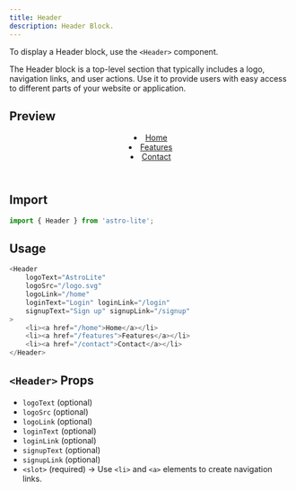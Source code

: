 ```yaml
---
title: Header
description: Header Block.
---
```


To display a Header block, use the `<Header>` component.

The Header block is a top-level section that typically includes a logo, navigation links, and user actions. Use it to provide users with easy access to different parts of your website or application.

## Preview

<Header 
    logoText="AstroLite" 
    logoSrc={AstroLogo.src}
    logoLink=" "
    loginText="Login" loginLink="/login"
    signupText="Sign up" signupLink="/signup"
>
    <li><a href=" ">Home</a></li>
    <li><a href=" ">Features</a></li>
    <li><a href=" ">Contact</a></li>
</Header>


## Import

```js title="src/components/example.astro"
import { Header } from 'astro-lite';
```

## Usage

```js title="src/components/example.astro"
<Header 
    logoText="AstroLite" 
    logoSrc="/logo.svg"
    logoLink="/home"
    loginText="Login" loginLink="/login"
    signupText="Sign up" signupLink="/signup"
>
    <li><a href="/home">Home</a></li>
    <li><a href="/features">Features</a></li>
    <li><a href="/contact">Contact</a></li>
</Header>
```

## `<Header>` Props

- `logoText` (optional)
- `logoSrc` (optional)
- `logoLink` (optional)
- `loginText` (optional)
- `loginLink` (optional)
- `signupText` (optional)
- `signupLink` (optional)
- `<slot>` (required) -> Use `<li>` and `<a>` elements to create navigation links.